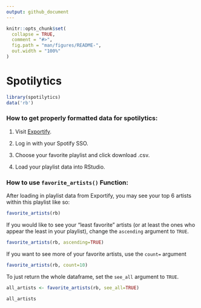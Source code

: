 ```yaml
---
output: github_document
---
```


<!-- README.md is generated from README.Rmd. Please edit that file -->

```r
knitr::opts_chunk$set(
  collapse = TRUE,
  comment = "#>",
  fig.path = "man/figures/README-",
  out.width = "100%"
)
```

# Spotilytics

```r
library(spotilytics)
data('rb')
```

### How to get properly formatted data for spotilytics:

1) Visit [Exportify](https://exportify.net/).

2) Log in with your Spotify SSO. 

3) Choose your favorite playlist and click download .csv.

4) Load your playlist data into RStudio.

### How to use `favorite_artists()` Function:

After loading in playlist data from Exportify, you may see your top 6 artists within this playlist like so:

```r
favorite_artists(rb)
```
If you would like to see your "least favorite" artists (or at least the ones who appear the least in your playlist), change the `ascending` argument to `TRUE`.

```r
favorite_artists(rb, ascending=TRUE)
```

If you want to see more of your favorite artists, use the `count=` argument

```r
favorite_artists(rb, count=10)
```

To just return the whole dataframe, set the `see_all` argument to `TRUE`.

```r
all_artists <- favorite_artists(rb, see_all=TRUE)

all_artists
```

